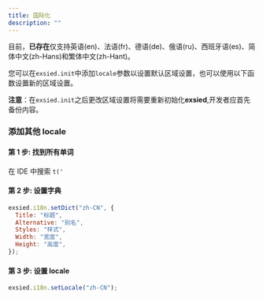 ```yaml
---
title: 国际化
description: ""
---
```


目前，**已存在**仅支持英语(en)、法语(fr)、德语(de)、俄语(ru)、西班牙语(es)、简体中文(zh-Hans)和繁体中文(zh-Hant)。

您可以在`exsied.init`中添加`locale`参数以设置默认区域设置，也可以使用以下函数设置新的区域设置。

**注意**：在`exsied.init`之后更改区域设置将需要重新初始化**exsied**,开发者应首先备份内容。

### 添加其他 locale

#### 第 1 步: 找到所有单词

在 IDE 中搜索 `t('`

#### 第 2 步: 设置字典

```js
exsied.i18n.setDict("zh-CN", {
  Title: "标题",
  Alternative: "别名",
  Styles: "样式",
  Width: "宽度",
  Height: "高度",
});
```

#### 第 3 步: 设置 locale

```js
exsied.i18n.setLocale("zh-CN");
```
